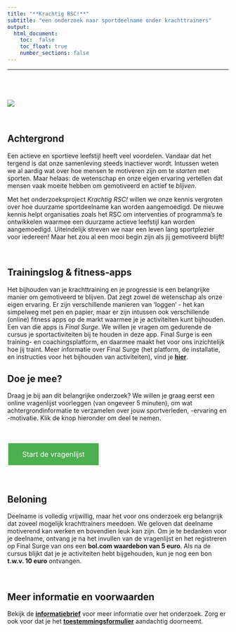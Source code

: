 ```yaml
---
title: "**Krachtig RSC!**" 
subtitle: "een onderzoek naar sportdeelname onder krachttrainers"
output: 
  html_document:
    toc:  false
    toc_float: true
    number_sections: false
---
```


----

<div class="row" style="padding-top: 40px;">
<div class="col-sm-6">

![](images/rsc.png)

  
<br>

## Achtergrond

Een actieve en sportieve leefstijl heeft veel voordelen. Vandaar dat het tergend is dat onze samenleving steeds inactiever wordt.
Intussen weten we al aardig wat over hoe mensen te motiveren zijn om te *starten* met sporten. Maar helaas: de wetenschap en onze eigen ervaring vertellen dat mensen vaak moeite hebben om gemotiveerd en actief te *blijven*.

Met het onderzoeksproject *Krachtig RSC!* willen we onze kennis vergroten over hoe duurzame sportdeelname kan worden aangemoedigd. De nieuwe kennis helpt organisaties zoals het RSC om interventies of programma's te ontwikkelen waarmee een duurzame actieve leefstijl kan worden aangemoedigd. Uiteindelijk streven we naar een leven lang sportplezier voor iedereen! Maar het zou al een mooi begin zijn als jij gemotiveerd blijft!


<br>

## Trainingslog & fitness-apps

Het bijhouden van je krachttraining en je progressie is een belangrijke manier om gemotiveerd te blijven. Dat zegt zowel de wetenschap als onze eigen ervaring. Er zijn verschillende manieren van 'loggen' - het kan simpelweg met pen en papier, maar er zijn intussen ook verschillende (online) fitness apps op de markt waarmee je je activiteiten kunt bijhouden. Een van die apps is *Final Surge*. We willen je vragen om gedurende de cursus je sportactiviteiten bij te houden in deze app. Final Surge is een training- en coachingsplatform, en daarmee maakt het voor ons inzichtelijk hoe jij traint. Meer informatie over Final Surge (het platform, de installatie, en instructies voor het bijhouden van activiteiten), vind je <a href="https://www.krachtigrsc.nl/finalsurge" target="_blank"><b>hier</b></a>.


</div>
<div class="col-sm-6">





## **Doe je mee?** 

Draag je bij aan dit belangrijke onderzoek? We willen je graag eerst een online vragenlijst voorleggen (van ongeveer 5 minuten), om wat achtergrondinformatie te verzamelen over jouw sportverleden, -ervaring en -motivatie. Klik de knop hieronder om deel te nemen. 

<style>
.button {
  background-color: #4CAF50; /* Green */
  border: none;
  color: white;
  padding: 15px 32px;
  text-align: center;
  text-decoration: none;
  display: inline-block;
  font-size: 16px;
  margin: 4px 2px;
  cursor: pointer;
  -webkit-transition-duration: 0.4s; /* Safari */
  transition-duration: 0.4s;
}

.button1 {
  box-shadow: 0 8px 16px 0 rgba(0,0,0,0.2), 0 6px 20px 0 rgba(0,0,0,0.19);
}

.button2:hover {
  box-shadow: 0 12px 16px 0 rgba(0,0,0,0.24),0 17px 50px 0 rgba(0,0,0,0.19);
}
</style>

<br>

<a href="https://limesurvey.jtolsma.nl/limesurvey/limesurvey/index.php/373483?newtest=Y&lang=nl" target="_blank" class="button button2">Start de vragenlijst</a>




<br>


## Beloning 

Deelname is volledig vrijwillig, maar het voor ons onderzoek erg belangrijk dat zoveel mogelijk krachttrainers meedoen. We geloven dat deelname motiverend kan werken en bovendien leuk kan zijn. Om je te bedanken voor je deelname, ontvang je na het invullen van de vragenlijst en het registreren op Final Surge van ons een **bol.com waardebon van 5 euro**. Als na de cursus blijkt dat je je activiteiten hebt bijgehouden, kun je nog een bon **t.w.v. 10 euro** ontvangen. 

<br>

## Meer informatie en voorwaarden

Bekijk de <a href="https://www.krachtigrsc.nl/informatie.html" target="_blank"><b>informatiebrief</b></a> voor meer informatie over het onderzoek. Zorg er ook voor dat je het <a href="https://www.krachtigrsc.nl/toestemming.html" target="_blank"><b>toestemmingsformulier</b></a> aandachtig doorneemt. 





